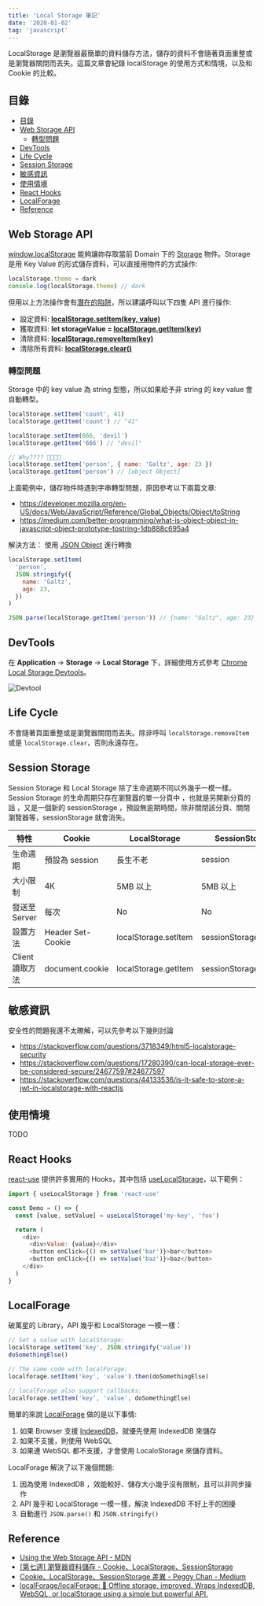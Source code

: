 ```yaml
---
title: 'Local Storage 筆記'
date: '2020-01-02'
tag: 'javascript'
---
```


LocalStorage 是瀏覽器最簡單的資料儲存方法，儲存的資料不會隨著頁面重整或是瀏覽器關閉而丟失。這篇文章會紀錄 localStorage 的使用方式和情境，以及和 Cookie 的比較。

## 目錄

- [目錄](#目錄)
- [Web Storage API](#web-storage-api)
  - [轉型問題](#轉型問題)
- [DevTools](#devtools)
- [Life Cycle](#life-cycle)
- [Session Storage](#session-storage)
- [敏感資訊](#敏感資訊)
- [使用情境](#使用情境)
- [React Hooks](#react-hooks)
- [LocalForage](#localforage)
- [Reference](#reference)

## Web Storage API

[window.localStorage](https://developer.mozilla.org/en-US/docs/Web/API/Window/localStorage) 能夠讓妳存取當前 Domain 下的 [Storage](https://developer.mozilla.org/en-US/docs/Web/API/Storage) 物件。Storage 是用 Key Value 的形式儲存資料，可以直接用物件的方式操作:

```js
localStorage.theme = dark
console.log(localStorage.theme) // dark
```

但用以上方法操作會有[潛在的陷阱](https://2ality.com/2012/01/objects-as-maps.html)，所以建議呼叫以下四隻 API 進行操作:

- 設定資料: **[localStorage.setItem(key, value)](https://developer.mozilla.org/en-US/docs/Web/API/Storage/setItem)**
- 獲取資料: **let storageValue = [localStorage.getItem(key)](https://developer.mozilla.org/en-US/docs/Web/API/Storage/getItem)**
- 清除資料: **[localStorage.removeItem(key)](https://developer.mozilla.org/en-US/docs/Web/API/Storage/removeItem)**
- 清除所有資料: **[localStorage.clear()](https://developer.mozilla.org/en-US/docs/Web/API/Storage/clear)**

### 轉型問題

Storage 中的 key value 為 string 型態，所以如果給予非 string 的 key value 會自動轉型。

```js
localStorage.setItem('count', 41)
localStorage.getItem('count') // "41"

localStorage.setItem(666, 'devil')
localStorage.getItem('666') // "devil"

// Why???? 🤔🤔🤔🤔
localStorage.setItem('person', { name: 'Galtz', age: 23 })
localStorage.getItem('person') // [object Object]
```

上面範例中，儲存物件時遇到字串轉型問題，原因參考以下兩篇文章:

- https://developer.mozilla.org/en-US/docs/Web/JavaScript/Reference/Global_Objects/Object/toString
- https://medium.com/better-programming/what-is-object-object-in-javascript-object-prototype-tostring-1db888c695a4

解決方法： 使用 [JSON Object](https://developer.mozilla.org/en-US/docs/Web/JavaScript/Reference/Global_Objects/JSON) 進行轉換

```js
localStorage.setItem(
  'person',
  JSON.stringify({
    name: 'Galtz',
    age: 23,
  })
)

JSON.parse(localStorage.getItem('person')) // {name: "Galtz", age: 23}
```

## DevTools

在 **Application** -> **Storage** -> **Local Storage** 下，詳細使用方式參考 [Chrome Local Storage Devtools](https://developers.google.com/web/tools/chrome-devtools/storage/localstorage)。

![Devtool](../images/localstorage/devtool.png)

## Life Cycle

不會隨著頁面重整或是瀏覽器關閉而丟失。除非呼叫 `localStorage.removeItem` 或是 `localStorage.clear`，否則永遠存在。

## Session Storage

Session Storage 和 Local Storage 除了生命週期不同以外幾乎一模一樣。Session Storage 的生命周期只存在瀏覽囂的單一分頁中 ，也就是另開新分頁的話 ，又是一個新的 sessionStorage ，預設無逾期時間，除非關閉該分頁、關閉瀏覽器等，sessionStorage 就會消失。

| 特性            | Cookie            | LocalStorage         | SessionStorage         |
| --------------- | ----------------- | -------------------- | ---------------------- |
| 生命週期        | 預設為 session    | 長生不老             | session                |
| 大小限制        | 4K                | 5MB 以上             | 5MB 以上               |
| 發送至 Server   | 每次              | No                   | No                     |
| 設置方法        | Header Set-Cookie | localStorage.setItem | sessionStorage.setItem |
| Client 讀取方法 | document.cookie   | localStorage.getItem | sessionStorage.getItem |

## 敏感資訊

安全性的問題我還不太暸解，可以先參考以下幾則討論

- https://stackoverflow.com/questions/3718349/html5-localstorage-security
- https://stackoverflow.com/questions/17280390/can-local-storage-ever-be-considered-secure/24677597#24677597
- https://stackoverflow.com/questions/44133536/is-it-safe-to-store-a-jwt-in-localstorage-with-reactjs

## 使用情境

TODO

## React Hooks

[react-use](https://github.com/streamich/react-use) 提供許多實用的 Hooks，其中包括 [useLocalStorage](https://github.com/streamich/react-use/blob/master/docs/useLocalStorage.md)，以下範例：

```js
import { useLocalStorage } from 'react-use'

const Demo = () => {
  const [value, setValue] = useLocalStorage('my-key', 'foo')

  return (
    <div>
      <div>Value: {value}</div>
      <button onClick={() => setValue('bar')}>bar</button>
      <button onClick={() => setValue('baz')}>baz</button>
    </div>
  )
}
```

## LocalForage

破萬星的 Library，API 幾乎和 LocalStorage 一模一樣：

```js
// Set a value with localStorage:
localStorage.setItem('key', JSON.stringify('value'))
doSomethingElse()

// The same code with localForage:
localforage.setItem('key', 'value').then(doSomethingElse)

// localForage also support callbacks:
localforage.setItem('key', 'value', doSomethingElse)
```

簡單的來說 [LocalForage](https://github.com/localForage/localForage) 做的是以下事情:

1. 如果 Browser 支援 [IndexedDB](https://developer.mozilla.org/en-US/docs/Web/API/IndexedDB_API/Using_IndexedDB)，就優先使用 IndexedDB 來儲存
2. 如果不支援，則使用 WebSQL
3. 如果連 WebSQL 都不支援，才會使用 LocaloStorage 來儲存資料。

LocalForage 解決了以下幾個問題:

1. 因為使用 IndexedDB ，效能較好、儲存大小幾乎沒有限制，且可以非同步操作
2. API 幾乎和 LocalStorage 一模一樣，解決 IndexedDB 不好上手的困擾
3. 自動進行 `JSON.parse()` 和 `JSON.stringify()`

## Reference

- [Using the Web Storage API - MDN](https://developer.mozilla.org/en-US/docs/Web/API/Web_Storage_API/Using_the_Web_Storage_API)
- [[第七週] 瀏覽器資料儲存 - Cookie、LocalStorage、SessionStorage](https://yakimhsu.com/project/project_w7_storage.html)
- [Cookie、LocalStorage、SessionStorage 差異 - Peggy Chan - Medium](https://medium.com/@bebebobohaha/cookie-localstorage-sessionstorage-%E5%B7%AE%E7%95%B0-9e1d5df3dd7f)
- [localForage/localForage: 💾 Offline storage, improved. Wraps IndexedDB, WebSQL, or localStorage using a simple but powerful API.](https://github.com/localForage/localForage)
